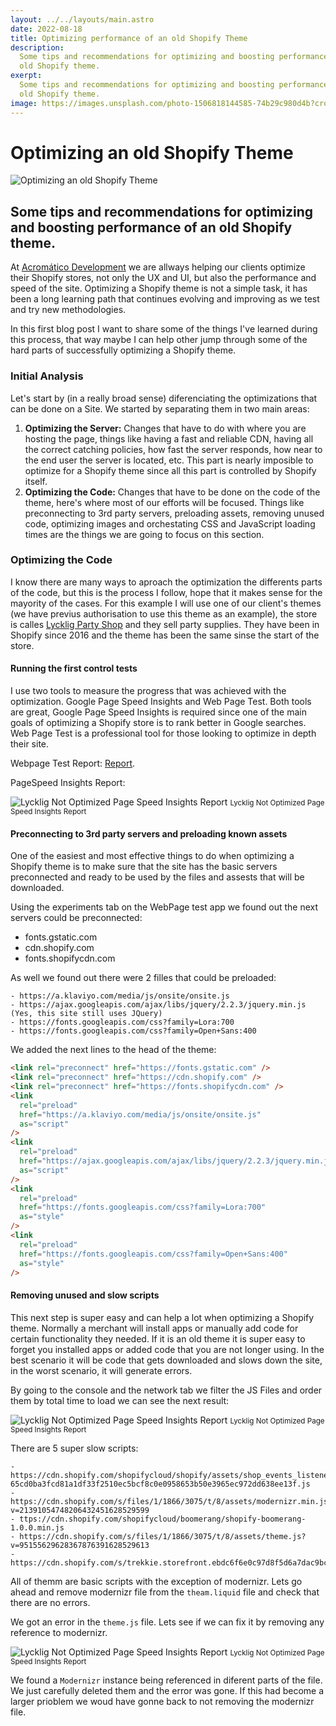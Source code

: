 ```yaml
---
layout: ../../layouts/main.astro
date: 2022-08-18
title: Optimizing performance of an old Shopify Theme
description:
  Some tips and recommendations for optimizing and boosting performance of an
  old Shopify theme.
exerpt:
  Some tips and recommendations for optimizing and boosting performance of an
  old Shopify theme.
image: https://images.unsplash.com/photo-1506818144585-74b29c980d4b?crop=entropy&cs=tinysrgb&fm=jpg&ixid=MnwzNTMzMzl8MHwxfGFsbHx8fHx8fHx8fDE2NjA3OTI2NjA&ixlib=rb-1.2.1&q=80&w=350&ar=16:9&fit=crop
---
```


# Optimizing an old Shopify Theme

<img
  alt="Optimizing an old Shopify Theme"
  class="cover"
  src="https://images.unsplash.com/photo-1506818144585-74b29c980d4b?crop=entropy&cs=tinysrgb&fm=jpg&ixid=MnwzNTMzMzl8MHwxfGFsbHx8fHx8fHx8fDE2NjA3OTI2NjA&ixlib=rb-1.2.1&q=80&w=300&ar=5:2&fit=crop"
  srcset="https://images.unsplash.com/photo-1506818144585-74b29c980d4b?crop=entropy&cs=tinysrgb&fm=jpg&ixid=MnwzNTMzMzl8MHwxfGFsbHx8fHx8fHx8fDE2NjA3OTI2NjA&ixlib=rb-1.2.1&q=80&w=300&ar=5:2&fit=crop 300w,
          https://images.unsplash.com/photo-1506818144585-74b29c980d4b?crop=entropy&cs=tinysrgb&fm=jpg&ixid=MnwzNTMzMzl8MHwxfGFsbHx8fHx8fHx8fDE2NjA3OTI2NjA&ixlib=rb-1.2.1&q=80&w=500&ar=5:2&fit=crop 500w,
          https://images.unsplash.com/photo-1506818144585-74b29c980d4b?crop=entropy&cs=tinysrgb&fm=jpg&ixid=MnwzNTMzMzl8MHwxfGFsbHx8fHx8fHx8fDE2NjA3OTI2NjA&ixlib=rb-1.2.1&q=80&w=800&ar=5:2&fit=crop 800w,
          https://images.unsplash.com/photo-1506818144585-74b29c980d4b?crop=entropy&cs=tinysrgb&fm=jpg&ixid=MnwzNTMzMzl8MHwxfGFsbHx8fHx8fHx8fDE2NjA3OTI2NjA&ixlib=rb-1.2.1&q=80&w=1024&ar=5:2&fit=crop 1024w"
  sizes="(max-width: 310px) 300px,
         (max-width: 510px) 500px,
         (max-width: 810px) 800px,
         1024px"
/>

## Some tips and recommendations for optimizing and boosting performance of an old Shopify theme.

At <a href="https://acromatico.dev" target="_blank">Acromático Development</a>
we are allways helping our clients optimize their Shopify stores, not only the
UX and UI, but also the performance and speed of the site. Optimizing a Shopify
theme is not a simple task, it has been a long learning path that continues
evolving and improving as we test and try new methodologies.

In this first blog post I want to share some of the things I've learned during
this process, that way maybe I can help other jump through some of the hard
parts of successfully optimizing a Shopify theme.

### Initial Analysis

Let's start by (in a really broad sense) diferenciating the optimizations that
can be done on a Site. We started by separating them in two main areas:

1. **Optimizing the Server:** Changes that have to do with where you are hosting
   the page, things like having a fast and reliable CDN, having all the correct
   catching policies, how fast the server responds, how near to the end user the
   server is located, etc. This part is nearly imposible to optimize for a
   Shopify theme since all this part is controlled by Shopify itself.
2. **Optimizing the Code:** Changes that have to be done on the code of the
   theme, here's where most of our efforts will be focused. Things like
   preconnecting to 3rd party servers, preloading assets, removing unused code,
   optimizing images and orchestating CSS and JavaScript loading times are the
   things we are going to focus on this section.

### Optimizing the Code

I know there are many ways to aproach the optimization the differents parts of
the code, but this is the process I follow, hope that it makes sense for the
mayority of the cases. For this example I will use one of our client's themes
(we have previus authorisation to use this theme as an example), the store is
calles <a href="https://lycklig.com.mx" target="_blank">Lycklig Party Shop</a>
and they sell party supplies. They have been in Shopify since 2016 and the theme
has been the same sinse the start of the store.

#### Running the first control tests

I use two tools to measure the progress that was achieved with the optimization.
Google Page Speed Insights and Web Page Test. Both tools are great, Google Page
Speed Insights is required since one of the main goals of optimizing a Shopify
store is to rank better in Google searches. Web Page Test is a professional tool
for those looking to optimize in depth their site.

Webpage Test Report:
[Report](https://www.webpagetest.org/result/220819_BiDc6R_B5K/).

PageSpeed Insights Report:

<div class="image__container">
  <img
    alt="Lycklig Not Optimized Page Speed Insights Report"
    style="aspect-ratio: 968/895;"
    src="https://res.cloudinary.com/acromatico-development/image/upload/c_scale,f_auto,w_300/v1660926662/Rafa%20Blog/lycklig-initial-test_jz8jly.png"
    srcset="https://res.cloudinary.com/acromatico-development/image/upload/c_scale,f_auto,w_300/v1660926662/Rafa%20Blog/lycklig-initial-test_jz8jly.png 300w,
            https://res.cloudinary.com/acromatico-development/image/upload/c_scale,f_auto,w_500/v1660926662/Rafa%20Blog/lycklig-initial-test_jz8jly.png 500w,
            https://res.cloudinary.com/acromatico-development/image/upload/c_scale,f_auto,w_760/v1660926662/Rafa%20Blog/lycklig-initial-test_jz8jly.png 760w,
            https://res.cloudinary.com/acromatico-development/image/upload/c_scale,f_auto,w_968/v1660926662/Rafa%20Blog/lycklig-initial-test_jz8jly.png 968w"
    sizes="(max-width: 310px) 300px,
          (max-width: 510px) 500px,
          (max-width: 768px) 760px,
          (max-width: 1024px) 500px,
          968px"
  />
  <small>Lycklig Not Optimized Page Speed Insights Report</small>
</div>

#### Preconnecting to 3rd party servers and preloading known assets

One of the easiest and most effective things to do when optimizing a Shopify
theme is to make sure that the site has the basic servers preconnected and ready
to be used by the files and assests that will be downloaded.

Using the experiments tab on the WebPage test app we found out the next servers
could be preconnected:

- fonts.gstatic.com
- cdn.shopify.com
- fonts.shopifycdn.com

As well we found out there were 2 filles that could be preloaded:

```text
- https://a.klaviyo.com/media/js/onsite/onsite.js
- https://ajax.googleapis.com/ajax/libs/jquery/2.2.3/jquery.min.js (Yes, this site still uses JQuery)
- https://fonts.googleapis.com/css?family=Lora:700
- https://fonts.googleapis.com/css?family=Open+Sans:400
```

We added the next lines to the head of the theme:

```html
<link rel="preconnect" href="https://fonts.gstatic.com" />
<link rel="preconnect" href="https://cdn.shopify.com" />
<link rel="preconnect" href="https://fonts.shopifycdn.com" />
<link
  rel="preload"
  href="https://a.klaviyo.com/media/js/onsite/onsite.js"
  as="script"
/>
<link
  rel="preload"
  href="https://ajax.googleapis.com/ajax/libs/jquery/2.2.3/jquery.min.js"
  as="script"
/>
<link
  rel="preload"
  href="https://fonts.googleapis.com/css?family=Lora:700"
  as="style"
/>
<link
  rel="preload"
  href="https://fonts.googleapis.com/css?family=Open+Sans:400"
  as="style"
/>
```

#### Removing unused and slow scripts

This next step is super easy and can help a lot when optimizing a Shopify theme.
Normally a merchant will install apps or manually add code for certain
functionality they needed. If it is an old theme it is super easy to forget you
installed apps or added code that you are not longer using. In the best scenario
it will be code that gets downloaded and slows down the site, in the worst
scenario, it will generate errors.

By going to the console and the network tab we filter the JS Files and order
them by total time to load we can see the next result:

<div class="image__container">
  <img
    alt="Lycklig Not Optimized Page Speed Insights Report"
    style="aspect-ratio: 968/895;"
    src="https://res.cloudinary.com/acromatico-development/image/upload/c_scale,f_auto,w_300/v1660926662/Rafa%20Blog/lycklig-initial-test_jz8jly.png"
    srcset="https://res.cloudinary.com/acromatico-development/image/upload/c_scale,f_auto,w_300/v1660926662/Rafa%20Blog/lycklig-initial-test_jz8jly.png 300w,
            https://res.cloudinary.com/acromatico-development/image/upload/c_scale,f_auto,w_500/v1660926662/Rafa%20Blog/lycklig-initial-test_jz8jly.png 500w,
            https://res.cloudinary.com/acromatico-development/image/upload/c_scale,f_auto,w_760/v1660926662/Rafa%20Blog/lycklig-initial-test_jz8jly.png 760w,
            https://res.cloudinary.com/acromatico-development/image/upload/c_scale,f_auto,w_968/v1660926662/Rafa%20Blog/lycklig-initial-test_jz8jly.png 968w"
    sizes="(max-width: 310px) 300px,
          (max-width: 510px) 500px,
          (max-width: 768px) 760px,
          (max-width: 1024px) 500px,
          968px"
  />
  <small>Lycklig Not Optimized Page Speed Insights Report</small>
</div>

There are 5 super slow scripts:

```text
- https://cdn.shopify.com/shopifycloud/shopify/assets/shop_events_listener-65cd0ba3fcd81a1df33f2510ec5bcf8c0e0958653b50e3965ec972dd638ee13f.js
- https://cdn.shopify.com/s/files/1/1866/3075/t/8/assets/modernizr.min.js?v=21391054748206432451628529599
- ttps://cdn.shopify.com/shopifycloud/boomerang/shopify-boomerang-1.0.0.min.js
- https://cdn.shopify.com/s/files/1/1866/3075/t/8/assets/theme.js?v=95155629628367876391628529613
- https://cdn.shopify.com/s/trekkie.storefront.ebdc6f6e0c97d8f5d6a7dac9bc6ab298fff7cf1b.min.js
```

All of themm are basic scripts with the exception of modernizr. Lets go ahead
and remove modernizr file from the `theam.liquid` file and check that there are
no errors.

We got an error in the `theme.js` file. Lets see if we can fix it by removing
any reference to modernizr.

<div class="image__container">
  <img
    alt="Lycklig Not Optimized Page Speed Insights Report"
    style="aspect-ratio: 968/895;"
    src="https://res.cloudinary.com/acromatico-development/image/upload/c_scale,f_auto,w_300/v1660926662/Rafa%20Blog/lycklig-initial-test_jz8jly.png"
    srcset="https://res.cloudinary.com/acromatico-development/image/upload/c_scale,f_auto,w_300/v1660926662/Rafa%20Blog/lycklig-initial-test_jz8jly.png 300w,
            https://res.cloudinary.com/acromatico-development/image/upload/c_scale,f_auto,w_500/v1660926662/Rafa%20Blog/lycklig-initial-test_jz8jly.png 500w,
            https://res.cloudinary.com/acromatico-development/image/upload/c_scale,f_auto,w_760/v1660926662/Rafa%20Blog/lycklig-initial-test_jz8jly.png 760w,
            https://res.cloudinary.com/acromatico-development/image/upload/c_scale,f_auto,w_968/v1660926662/Rafa%20Blog/lycklig-initial-test_jz8jly.png 968w"
    sizes="(max-width: 310px) 300px,
          (max-width: 510px) 500px,
          (max-width: 768px) 760px,
          (max-width: 1024px) 500px,
          968px"
  />
  <small>Lycklig Not Optimized Page Speed Insights Report</small>
</div>

We found a `Modernizr` instance being referenced in diferent parts of the file.
We just carefully deleted them and the error was gone. If this had become a
larger prioblem we woud have gonne back to not removing the modernizr file.
